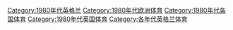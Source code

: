 [[Category:1980年代英格兰|Category:1980年代英格兰]]
[[Category:1980年代欧洲体育|Category:1980年代欧洲体育]]
[[Category:1980年代各国体育|Category:1980年代各国体育]]
[[Category:1980年代英国体育|Category:1980年代英国体育]]
[[Category:各年代英格兰体育|Category:各年代英格兰体育]]